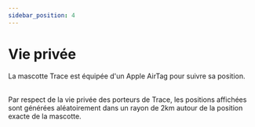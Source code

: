 ```yaml
---
sidebar_position: 4
---
```


# Vie privée

La mascotte Trace est équipée d'un Apple AirTag pour suivre sa position.

<br/>
Par respect de la vie privée des porteurs de Trace, les positions affichées sont générées aléatoirement dans un rayon de 2km autour de la position exacte de la mascotte.
